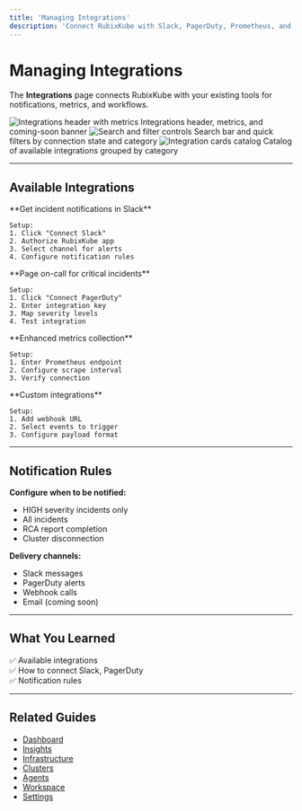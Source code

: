 ```yaml
---
title: 'Managing Integrations'
description: 'Connect RubixKube with Slack, PagerDuty, Prometheus, and other tools'
---
```


# Managing Integrations

The **Integrations** page connects RubixKube with your existing tools for notifications, metrics, and workflows.

<Frame>
  <img
    src="/images/using/using-integrations-01-header.png"
    alt="Integrations header with metrics"
  />
  <Caption>Integrations header, metrics, and coming-soon banner</Caption>
</Frame>

<Frame>
  <img
    src="/images/using/using-integrations-02-filters.png"
    alt="Search and filter controls"
  />
  <Caption>Search bar and quick filters by connection state and category</Caption>
</Frame>

<Frame>
  <img
    src="/images/using/using-integrations-03-cards.png"
    alt="Integration cards catalog"
  />
  <Caption>Catalog of available integrations grouped by category</Caption>
</Frame>

---

## Available Integrations

<CardGroup cols={2}>
  <Card title="Slack" icon="slack">
    **Get incident notifications in Slack**
    
    Setup:
    1. Click "Connect Slack"
    2. Authorize RubixKube app
    3. Select channel for alerts
    4. Configure notification rules
  </Card>

  <Card title="PagerDuty" icon="bell">
    **Page on-call for critical incidents**
    
    Setup:
    1. Click "Connect PagerDuty"
    2. Enter integration key
    3. Map severity levels
    4. Test integration
  </Card>

  <Card title="Prometheus" icon="chart-line">
    **Enhanced metrics collection**
    
    Setup:
    1. Enter Prometheus endpoint
    2. Configure scrape interval
    3. Verify connection
  </Card>

  <Card title="Webhooks" icon="webhook">
    **Custom integrations**
    
    Setup:
    1. Add webhook URL
    2. Select events to trigger
    3. Configure payload format
  </Card>
</CardGroup>

---

## Notification Rules

**Configure when to be notified:**
- HIGH severity incidents only
- All incidents
- RCA report completion
- Cluster disconnection

**Delivery channels:**
- Slack messages
- PagerDuty alerts
- Webhook calls
- Email (coming soon)

---

## What You Learned

✅ Available integrations  
✅ How to connect Slack, PagerDuty  
✅ Notification rules  

---

## Related Guides

- [Dashboard](/using/dashboard)
- [Insights](/using/insights)
- [Infrastructure](/using/infrastructure)
- [Clusters](/using/clusters)
- [Agents](/using/agents)
- [Workspace](/using/workspace)
- [Settings](/using/settings)


